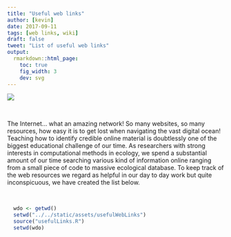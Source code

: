 ```yaml
---
title: "Useful web links"
author: [kevin]
date: 2017-09-11
tags: [web links, wiki]
draft: false
tweet: "List of useful web links"
output:
  rmarkdown::html_page:
    toc: true
    fig_width: 3
    dev: svg
---
```


![](https://img.shields.io/badge/inSileco-In Development-3fb3b2.svg)
<!-- ![](https://img.shields.io/badge/inSileco-Under Review-ffdd55.svg) -->


<br/>

The Internet... what an amazing network! So many websites, so many resources,
how easy it is to get lost when navigating the vast digital ocean! Teaching how
to identify credible online material is doubtlessly one of the biggest educational
challenge of our time. As researchers with strong interests in computational
methods in ecology, we spend a substantial amount of our time searching
various kind of information online ranging from a small piece of code to
massive ecological database. To keep track of the web resources we regard as
helpful in our day to day work but quite inconspicuous, we have created the list below.

<!-- Feel free to suggest other ressource in the Disqus section that fits well in the category and is worth being added. -->

<br/>

```r
  wdo <- getwd()
  setwd("../../static/assets/usefulWebLinks")
  source("usefulLinks.R")
  setwd(wdo)
```
